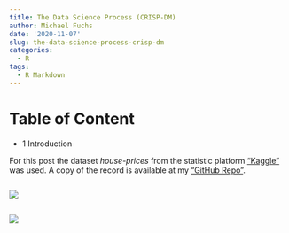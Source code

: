 ```yaml
---
title: The Data Science Process (CRISP-DM)
author: Michael Fuchs
date: '2020-11-07'
slug: the-data-science-process-crisp-dm
categories:
  - R
tags:
  - R Markdown
---
```



# Table of Content

+ 1 Introduction





For this post the dataset *house-prices* from the statistic platform ["Kaggle"](https://www.kaggle.com/c/santander-customer-satisfaction/data) was used. A copy of the record is available at my ["GitHub Repo"](https://github.com/MFuchs1989/DSND-Data-Science-Blog-Post).




```r

```

![](/post/2020-11-07-the-data-science-process-crisp-dm/p79s1.png)


















```r

```

![](/post/2020-11-07-the-data-science-process-crisp-dm/p79p.png)








